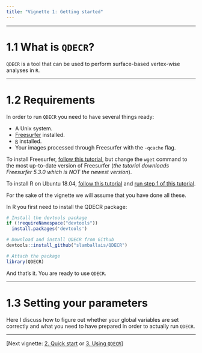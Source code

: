 ```yaml
---
title: "Vignette 1: Getting started"
---
```


---

# 1.1 What is `QDECR`?

`QDECR` is a tool that can be used to perform surface-based vertex-wise analyses in `R`. 

---

# 1.2 Requirements

In order to run `QDECR` you need to have several things ready:

* A Unix system.
* [Freesurfer](https://surfer.nmr.mgh.harvard.edu/) installed.
* [`R`](https://www.r-project.org) installed.
* Your images processed through Freesurfer with the `-qcache` flag.

To install Freesurfer, [follow this tutorial](https://stackoverflow.com/questions/32530340/freesurfer-installed-on-ubuntu), but change the `wget` command to the most up-to-date version of Freesurfer (*the tutorial downloads Freesurfer 5.3.0 which is NOT the newest version*).

To install R on Ubuntu 18.04, [follow this tutorial](https://www.digitalocean.com/community/tutorials/how-to-install-r-on-ubuntu-18-04) and [run step 1 of this tutorial](https://www.digitalocean.com/community/tutorials/how-to-install-r-packages-using-devtools-on-ubuntu-18-04).

For the sake of the vignette we will assume that you have done all these.

In R you first need to install the QDECR package:
```r
# Install the devtools package
if (!requireNamespace("devtools"))
  install.packages('devtools')

# Download and install QDECR from Github
devtools::install_github("slamballais/QDECR")

# Attach the package
library(QDECR)

```

And that's it. You are ready to use `QDECR`. 

---

# 1.3 Setting your parameters

Here I discuss how to figure out whether your global variables are set correctly and what you need to have prepared in order to actually run `QDECR`.

---

[Next vignette: [2. Quick start](02-quick-start.html) or [3. Using `QDECR`](03-using-qdecr.html)]